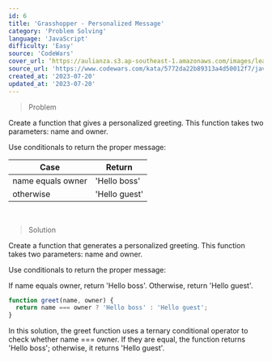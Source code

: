 ```yaml
---
id: 6
title: 'Grasshopper - Personalized Message'
category: 'Problem Solving'
language: 'JavaScript'
difficulty: 'Easy'
source: 'CodeWars'
cover_url: ‘https://aulianza.s3.ap-southeast-1.amazonaws.com/images/learn/learn-problem-solving.png’
source_url: 'https://www.codewars.com/kata/5772da22b89313a4d50012f7/javascript'
created_at: '2023-07-20'
updated_at: '2023-07-20'
---
```


> Problem

Create a function that gives a personalized greeting. This function takes two parameters: name and owner.

Use conditionals to return the proper message:

| Case              | Return        |
| ----------------- | ------------- |
| name equals owner | 'Hello boss'  |
| otherwise         | 'Hello guest' |

&nbsp;

> Solution

Create a function that generates a personalized greeting. This function takes two parameters: name and owner.

Use conditionals to return the proper message:

If name equals owner, return 'Hello boss'.
Otherwise, return 'Hello guest'.

```javascript
function greet(name, owner) {
  return name === owner ? 'Hello boss' : 'Hello guest';
}
```

In this solution, the greet function uses a ternary conditional operator to check whether name === owner. If they are equal, the function returns 'Hello boss'; otherwise, it returns 'Hello guest'.
